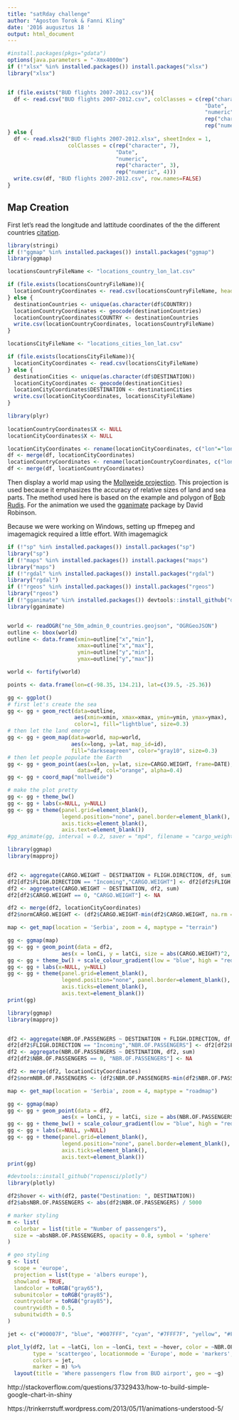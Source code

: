 ```yaml
---
title: "satRday challenge"
author: "Agoston Torok & Fanni Kling"
date: '2016 augusztus 18 '
output: html_document
---
```


```r
#install.packages(pkgs="gdata")
options(java.parameters = "-Xmx4000m")
if (!"xlsx" %in% installed.packages()) install.packages("xlsx")
library("xlsx")


if (file.exists("BUD flights 2007-2012.csv")){
  df <- read.csv("BUD flights 2007-2012.csv", colClasses = c(rep("character", 7),
                                                              "Date",
                                                              "numeric",
                                                              rep("character", 3),
                                                              rep("numeric", 4)))
} else {
  df <- read.xlsx2("BUD flights 2007-2012.xlsx", sheetIndex = 1,
                   colClasses = c(rep("character", 7),
                                  "Date",
                                  "numeric",
                                  rep("character", 3),
                                  rep("numeric", 4)))
  write.csv(df, "BUD flights 2007-2012.csv", row.names=FALSE)
}
```

## Map Creation

First let's read the longitude and lattitude coordinates of the the different countries [citation](https://www.r-bloggers.com/r-beginners-plotting-locations-on-to-a-world-map/). 

```r
library(stringi)
if (!"ggmap" %in% installed.packages()) install.packages("ggmap")
library(ggmap)

locationsCountryFileName <- "locations_country_lon_lat.csv"

if (file.exists(locationsCountryFileName)){
  locationCountryCoordinates <- read.csv(locationsCountryFileName, header = TRUE)
} else {
  destinationCountries <- unique(as.character(df$COUNTRY))
  locationCountryCoordinates <- geocode(destinationCountries)
  locationCountryCoordinates$COUNTRY <- destinationCountries
  write.csv(locationCountryCoordinates, locationsCountryFileName)
}

locationsCityFileName <- "locations_cities_lon_lat.csv"

if (file.exists(locationsCityFileName)){
  locationCityCoordinates <- read.csv(locationsCityFileName)
} else {
  destinationCities <- unique(as.character(df$DESTINATION))
  locationCityCoordinates <- geocode(destinationCities)
  locationCityCoordinates$DESTINATION <- destinationCities
  write.csv(locationCityCoordinates, locationsCityFileName)
}

library(plyr)
  
locationCountryCoordinates$X <- NULL
locationCityCoordinates$X <- NULL

locationCityCoordinates <- rename(locationCityCoordinates, c("lon"="lonCi", "lat"="latCi"))
df <- merge(df, locationCityCoordinates)
locationCountryCoordinates <- rename(locationCountryCoordinates, c("lon"="lonCo", "lat"="latCo"))
df <- merge(df, locationCountryCoordinates)
```

Then display a world map using the [Mollweide projection](https://en.wikipedia.org/wiki/Mollweide_projection). This projection is used because it emphasizes the accuracy of relative sizes of land and sea parts. The method used here is based on the example and polygon of [Bob Rudis](http://stackoverflow.com/a/27901570/5360901). For the animation we used the [gganimate](https://www.ggplot2-exts.org/gganimate.html) package by David Robinson. 

Because we were working on Windows, setting up ffmepeg and imagemagick required a little effort. With imagemagick 


```r
if (!"sp" %in% installed.packages()) install.packages("sp")
library("sp")
if (!"maps" %in% installed.packages()) install.packages("maps")
library("maps")
if (!"rgdal" %in% installed.packages()) install.packages("rgdal")
library("rgdal")
if (!"rgeos" %in% installed.packages()) install.packages("rgeos")
library("rgeos")
if (!"gganimate" %in% installed.packages()) devtools::install_github("dgrtwo/gganimate")
library(gganimate)


world <- readOGR("ne_50m_admin_0_countries.geojson", "OGRGeoJSON")
outline <- bbox(world)
outline <- data.frame(xmin=outline["x","min"],
                      xmax=outline["x","max"],
                      ymin=outline["y","min"],
                      ymax=outline["y","max"])

world <- fortify(world)

points <- data.frame(lon=c(-98.35, 134.21), lat=c(39.5, -25.36))

gg <- ggplot()
# first let's create the sea
gg <- gg + geom_rect(data=outline, 
                     aes(xmin=xmin, xmax=xmax, ymin=ymin, ymax=ymax), 
                     color=1, fill="lightblue", size=0.3)
# then let the land emerge
gg <- gg + geom_map(data=world, map=world,
                    aes(x=long, y=lat, map_id=id), 
                    fill="darkseagreen", color="gray10", size=0.3)
# then let people populate the Earth
gg <- gg + geom_point(aes(x=lon, y=lat, size=CARGO.WEIGHT, frame=DATE),
                      data=df, col="orange", alpha=0.4)
gg <- gg + coord_map("mollweide")

# make the plot pretty
gg <- gg + theme_bw()
gg <- gg + labs(x=NULL, y=NULL)
gg <- gg + theme(panel.grid=element_blank(),
                 legend.position="none", panel.border=element_blank(),
                 axis.ticks=element_blank(),
                 axis.text=element_blank())
#gg_animate(gg, interval = 0.2, saver = "mp4", filename = "cargo_weights.mp4") #, filename="cargo_weight.gif")

```


```r
library(ggmap)
library(mapproj)


df2 <- aggregate(CARGO.WEIGHT ~ DESTINATION + FLIGH.DIRECTION, df, sum)
df2[df2$FLIGH.DIRECTION == "Incoming","CARGO.WEIGHT"] <- df2[df2$FLIGH.DIRECTION == "Incoming","CARGO.WEIGHT"] *-1
df2 <- aggregate(CARGO.WEIGHT ~ DESTINATION, df2, sum)
df2[df2$CARGO.WEIGHT == 0, "CARGO.WEIGHT"] <- NA

df2 <- merge(df2, locationCityCoordinates)
df2$normCARGO.WEIGHT <- (df2$CARGO.WEIGHT-min(df2$CARGO.WEIGHT, na.rm = TRUE))/(max(df2$CARGO.WEIGHT, na.rm = TRUE)-min(df2$CARGO.WEIGHT, na.rm = TRUE))

map <- get_map(location = 'Serbia', zoom = 4, maptype = "terrain")

gg <- ggmap(map)
gg <- gg + geom_point(data = df2, 
                 aes(x = lonCi, y = latCi, size = abs(CARGO.WEIGHT)^2, color = CARGO.WEIGHT), alpha = 0.9) 
gg <- gg + theme_bw() + scale_colour_gradient(low = "blue", high = "red")
gg <- gg + labs(x=NULL, y=NULL)
gg <- gg + theme(panel.grid=element_blank(),
                 legend.position="none", panel.border=element_blank(),
                 axis.ticks=element_blank(),
                 axis.text=element_blank())
print(gg)
```


```r
library(ggmap)
library(mapproj)


df2 <- aggregate(NBR.OF.PASSENGERS ~ DESTINATION + FLIGH.DIRECTION, df, sum)
df2[df2$FLIGH.DIRECTION == "Incoming","NBR.OF.PASSENGERS"] <- df2[df2$FLIGH.DIRECTION == "Incoming","NBR.OF.PASSENGERS"] *-1
df2 <- aggregate(NBR.OF.PASSENGERS ~ DESTINATION, df2, sum)
df2[df2$NBR.OF.PASSENGERS == 0, "NBR.OF.PASSENGERS"] <- NA

df2 <- merge(df2, locationCityCoordinates)
df2$normNBR.OF.PASSENGERS <- (df2$NBR.OF.PASSENGERS-min(df2$NBR.OF.PASSENGERS, na.rm = TRUE))/(max(df2$NBR.OF.PASSENGERS, na.rm = TRUE)-min(df2$NBR.OF.PASSENGERS, na.rm = TRUE))

map <- get_map(location = 'Serbia', zoom = 4, maptype = "roadmap")

gg <- ggmap(map)
gg <- gg + geom_point(data = df2, 
                 aes(x = lonCi, y = latCi, size = abs(NBR.OF.PASSENGERS), color = NBR.OF.PASSENGERS^3), alpha = 0.8) 
gg <- gg + theme_bw() + scale_colour_gradient(low = "blue", high = "red")
gg <- gg + labs(x=NULL, y=NULL)
gg <- gg + theme(panel.grid=element_blank(),
                 legend.position="none", panel.border=element_blank(),
                 axis.ticks=element_blank(),
                 axis.text=element_blank())
print(gg)
```


```r
#devtools::install_github("ropensci/plotly")
library(plotly)

df2$hover <- with(df2, paste("Destination: ", DESTINATION))
df2$absNBR.OF.PASSENGERS <- abs(df2$NBR.OF.PASSENGERS) / 5000

# marker styling
m <- list(
  colorbar = list(title = "Number of passengers"),
  size = ~absNBR.OF.PASSENGERS, opacity = 0.8, symbol = 'sphere'
)

# geo styling
g <- list(
  scope = 'europe',
  projection = list(type = 'albers europe'),
  showland = TRUE,
  landcolor = toRGB("gray65"),
  subunitcolor = toRGB("gray85"),
  countrycolor = toRGB("gray85"),
  countrywidth = 0.5,
  subunitwidth = 0.5
)

jet <- c("#00007F", "blue", "#007FFF", "cyan", "#7FFF7F", "yellow", "#FF7F00", "red", "#7F0000")

plot_ly(df2, lat = ~latCi, lon = ~lonCi, text = ~hover, color = ~NBR.OF.PASSENGERS,
        type = 'scattergeo', locationmode = 'Europe', mode = 'markers', 
        colors = jet,
        marker = m) %>%
  layout(title = 'Where passengers flow from BUD airport', geo = ~g)
```


http://stackoverflow.com/questions/37329433/how-to-build-simple-google-chart-in-shiny

https://trinkerrstuff.wordpress.com/2013/05/11/animations-understood-5/


